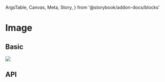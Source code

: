   ArgsTable,
  Canvas,
  Meta,
  Story,
} from '@storybook/addon-docs/blocks'

<Meta title="Components/Image" component={Image} />

# Image

## Basic

<Canvas>
  <Story name="basic">
    <Image src={logo} />
  </Story>
</Canvas>


## API

<ArgsTable of={Image} />
